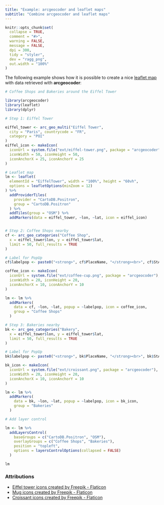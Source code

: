 ```yaml
---
title: "Example: arcgeocoder and leaflet maps"
subtitle: "Combine arcgeocoder and leaflet maps"
---
```


```r
knitr::opts_chunk$set(
  collapse = TRUE,
  comment = "#>",
  warning = FALSE,
  message = FALSE,
  dpi = 300,
  tidy = "styler",
  dev = "ragg_png",
  out.width = "100%"
)
```

The following example shows how it is possible to create a nice [leaflet
map](https://rstudio.github.io/leaflet/) with data retrieved with
**arcgeocoder**:

```r
# Coffee Shops and Bakeries around the Eiffel Tower

library(arcgeocoder)
library(leaflet)
library(dplyr)

# Step 1: Eiffel Tower

eiffel_tower <- arc_geo_multi("Eiffel Tower",
  city = "Paris", countrycode = "FR",
  category = "POI"
)
eiffel_icon <- makeIcon(
  iconUrl = system.file("ext/eiffel-tower.png", package = "arcgeocoder"),
  iconWidth = 50, iconHeight = 50,
  iconAnchorX = 25, iconAnchorY = 25
)

# Leaflet map
lm <- leaflet(
  elementId = "EiffelTower", width = "100%", height = "60vh",
  options = leafletOptions(minZoom = 12)
) %>%
  addProviderTiles(
    provider = "CartoDB.Positron",
    group = "CartoDB.Positron"
  ) %>%
  addTiles(group = "OSM") %>%
  addMarkers(data = eiffel_tower, ~lon, ~lat, icon = eiffel_icon)


# Step 2: Coffee Shops nearby
cf <- arc_geo_categories("Coffee Shop",
  x = eiffel_tower$lon, y = eiffel_tower$lat,
  limit = 50, full_results = TRUE
)

# Label for PopUp
cf$labelpop <- paste0("<strong>", cf$PlaceName, "</strong><br>", cf$StAddr)

coffee_icon <- makeIcon(
  iconUrl = system.file("ext/coffee-cup.png", package = "arcgeocoder"),
  iconWidth = 20, iconHeight = 20,
  iconAnchorX = 10, iconAnchorY = 10
)

lm <- lm %>%
  addMarkers(
    data = cf, ~lon, ~lat, popup = ~labelpop, icon = coffee_icon,
    group = "Coffee Shops"
  )

# Step 3: Bakeries nearby
bk <- arc_geo_categories("Bakery",
  x = eiffel_tower$lon, y = eiffel_tower$lat,
  limit = 50, full_results = TRUE
)

# Label for PopUp
bk$labelpop <- paste0("<strong>", bk$PlaceName, "</strong><br>", bk$StAddr)

bk_icon <- makeIcon(
  iconUrl = system.file("ext/croissant.png", package = "arcgeocoder"),
  iconWidth = 20, iconHeight = 20,
  iconAnchorX = 10, iconAnchorY = 10
)

lm <- lm %>%
  addMarkers(
    data = bk, ~lon, ~lat, popup = ~labelpop, icon = bk_icon,
    group = "Bakeries"
  )

# Add layer control

lm <- lm %>%
  addLayersControl(
    baseGroups = c("CartoDB.Positron", "OSM"),
    overlayGroups = c("Coffee Shops", "Bakeries"),
    position = "topleft",
    options = layersControlOptions(collapsed = FALSE)
  )

lm
```

### Attributions

-   [Eiffel tower icons created by Freepik -
    Flaticon](https://www.flaticon.com/free-icons/eiffel-tower "eiffel tower icons")
-   [Mug icons created by Freepik -
    Flaticon](https://www.flaticon.com/free-icons/mug "mug icons")
-   [Croissant icons created by Freepik -
    Flaticon](https://www.flaticon.com/free-icons/croissant "croissant icons")
